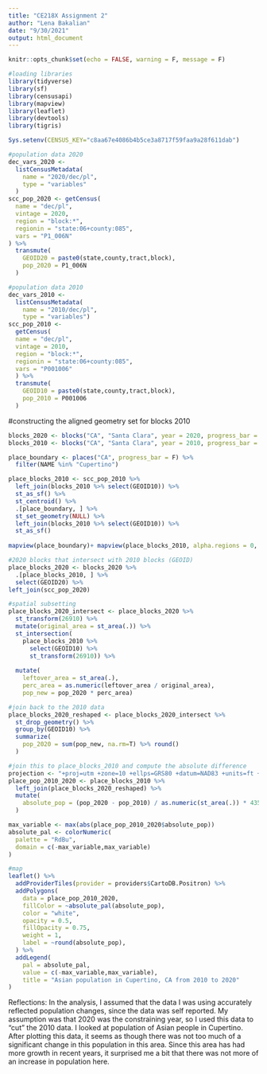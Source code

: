 ```yaml
---
title: "CE218X Assignment 2"
author: "Lena Bakalian"
date: "9/30/2021"
output: html_document
---
```


```r
knitr::opts_chunk$set(echo = FALSE, warning = F, message = F)
```

```r
#loading libraries
library(tidyverse)
library(sf)
library(censusapi)
library(mapview)
library(leaflet)
library(devtools)
library(tigris)

Sys.setenv(CENSUS_KEY="c8aa67e4086b4b5ce3a8717f59faa9a28f611dab")
```

```r
#population data 2020
dec_vars_2020 <-
  listCensusMetadata(
    name = "2020/dec/pl",
    type = "variables"
  )
scc_pop_2020 <- getCensus(
  name = "dec/pl",
  vintage = 2020,
  region = "block:*", 
  regionin = "state:06+county:085",
  vars = "P1_006N"
) %>% 
  transmute(
    GEOID20 = paste0(state,county,tract,block),
    pop_2020 = P1_006N
  )
```   


```r
#population data 2010
dec_vars_2010 <-
  listCensusMetadata(    
    name = "2010/dec/pl",
    type = "variables")
scc_pop_2010 <-
  getCensus(
  name = "dec/pl",
  vintage = 2010,
  region = "block:*", 
  regionin = "state:06+county:085",
  vars = "P001006"
  ) %>% 
  transmute(
    GEOID10 = paste0(state,county,tract,block),
    pop_2010 = P001006
  )
```

#constructing the aligned geometry set for blocks 2010
```r
blocks_2020 <- blocks("CA", "Santa Clara", year = 2020, progress_bar = F)
blocks_2010 <- blocks("CA", "Santa Clara", year = 2010, progress_bar = F)

place_boundary <- places("CA", progress_bar = F) %>% 
  filter(NAME %in% "Cupertino")

place_blocks_2010 <- scc_pop_2010 %>% 
  left_join(blocks_2010 %>% select(GEOID10)) %>% 
  st_as_sf() %>% 
  st_centroid() %>% 
  .[place_boundary, ] %>% 
  st_set_geometry(NULL) %>% 
  left_join(blocks_2010 %>% select(GEOID10)) %>%
  st_as_sf()
  
mapview(place_boundary)+ mapview(place_blocks_2010, alpha.regions = 0, color = "red", lwd = 2)

```


```r
#2020 blocks that intersect with 2010 blocks (GEOID)
place_blocks_2020 <- blocks_2020 %>%
  .[place_blocks_2010, ] %>% 
  select(GEOID20) %>% 
left_join(scc_pop_2020)
```


```r
#spatial subsetting 
place_blocks_2020_intersect <- place_blocks_2020 %>% 
  st_transform(26910) %>% 
  mutate(original_area = st_area(.)) %>% 
  st_intersection(
    place_blocks_2010 %>%
      select(GEOID10) %>% 
      st_transform(26910)) %>% 
  
  mutate(
    leftover_area = st_area(.), 
    perc_area = as.numeric(leftover_area / original_area), 
    pop_new = pop_2020 * perc_area)
```


```r
#join back to the 2010 data
place_blocks_2020_reshaped <- place_blocks_2020_intersect %>%
  st_drop_geometry() %>% 
  group_by(GEOID10) %>% 
  summarize(
    pop_2020 = sum(pop_new, na.rm=T) %>% round()
  )
```


```r
#join this to place_blocks_2010 and compute the absolute difference
projection <- "+proj=utm +zone=10 +ellps=GRS80 +datum=NAD83 +units=ft +no_defs"
place_pop_2010_2020 <- place_blocks_2010 %>% 
  left_join(place_blocks_2020_reshaped) %>% 
  mutate(
    absolute_pop = (pop_2020 - pop_2010) / as.numeric(st_area(.)) * 43560
  )

```
```r
max_variable <- max(abs(place_pop_2010_2020$absolute_pop))
absolute_pal <- colorNumeric(
  palette = "RdBu",
  domain = c(-max_variable,max_variable)
)
```


```r
#map
leaflet() %>% 
  addProviderTiles(provider = providers$CartoDB.Positron) %>%
  addPolygons(
    data = place_pop_2010_2020,
    fillColor = ~absolute_pal(absolute_pop),
    color = "white",
    opacity = 0.5,
    fillOpacity = 0.75,
    weight = 1,
    label = ~round(absolute_pop),
  ) %>% 
  addLegend(
    pal = absolute_pal,
    value = c(-max_variable,max_variable),
    title = "Asian population in Cupertino, CA from 2010 to 2020"
)
```

Reflections: In the analysis, I assumed that the data I was using accurately reflected population changes, since the data was self reported. My assumption was that 2020 was the constraining year, so I used this data to "cut" the 2010 data. I looked at population of Asian people in Cupertino. After plotting this data, it seems as though there was not too much of a significant change in this population in this area. Since this area has had more growth in recent years, it surprised me a bit that there was not more of an increase in population here. 

